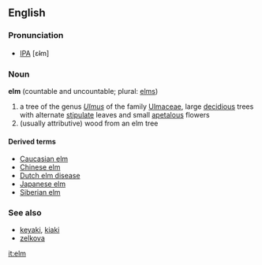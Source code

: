 ==English==
===Pronunciation===
* [[IPA]] [ɛl̴m]

===Noun===
'''elm'''  (countable and uncountable; plural: [[elms]])

#a tree of the genus ''[[Ulmus]]'' of the family [[Ulmaceae]], large [[decidious]] trees with alternate [[stipulate]] leaves and small [[apetalous]] flowers
#(usually attributive) wood from an elm tree

====Derived terms====
*[[Caucasian elm]]
*[[Chinese elm]]
*[[Dutch elm disease]]
*[[Japanese elm]]
*[[Siberian elm]]

===See also===
*[[keyaki]], [[kiaki]]
*[[zelkova]]

[[it:elm]]